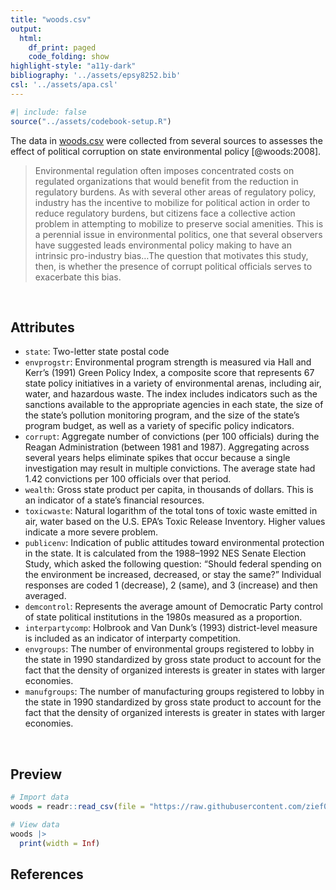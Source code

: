 ```yaml
---
title: "woods.csv"
output: 
  html:
    df_print: paged
    code_folding: show
highlight-style: "a11y-dark"
bibliography: '../assets/epsy8252.bib'
csl: '../assets/apa.csl'
---
```



```r
#| include: false
source("../assets/codebook-setup.R")
```

The data in [woods.csv](https://raw.githubusercontent.com/zief0002/fluffy-ants/main/data/woods.csv) were collected from several sources to assesses the effect of political corruption on state environmental policy [@woods:2008].

> Environmental regulation often imposes concentrated costs on regulated organizations that would benefit from the reduction in regulatory burdens. As with several other areas of regulatory policy, industry has the incentive to mobilize for political action in order to reduce regulatory burdens, but citizens face a collective action problem in attempting to mobilize to preserve social amenities. This is a perennial issue in environmental politics, one that several observers have suggested leads environmental policy making to have an intrinsic pro-industry bias...The question that motivates this study, then, is whether the presence of corrupt political officials serves to exacerbate this bias.



<br />


## Attributes

- `state`: Two-letter state postal code
- `envprogstr`: Environmental program strength is measured via Hall and Kerr’s (1991) Green Policy Index, a composite score that represents 67 state policy initiatives in a variety of environmental arenas, including air, water, and hazardous waste. The index includes indicators such as the sanctions available to the appropriate agencies in each state, the size of the state’s pollution monitoring program, and the size of the state’s program budget, as well as a variety of specific policy indicators.
- `corrupt`: Aggregate number of convictions (per 100 officials) during the Reagan Administration (between 1981 and 1987). Aggregating across several years helps eliminate spikes that occur because a single investigation may result in multiple convictions. The average state had 1.42 convictions per 100 officials over that period.
- `wealth`: Gross state product per capita, in thousands of dollars. This is an indicator of a state's financial resources.
- `toxicwaste`: Natural logarithm of the total tons of toxic waste emitted in air, water based on the U.S. EPA’s Toxic Release Inventory. Higher values indicate a more severe problem.
- `publicenv`: Indication of public attitudes toward environmental protection in the state. It is calculated from the 1988--1992 NES Senate Election Study, which asked the following question: "Should federal spending on the environment be increased, decreased, or stay the same?" Individual responses are coded 1 (decrease), 2 (same), and 3 (increase) and then averaged.
- `demcontrol`: Represents the average amount of Democratic Party control of state political institutions in the 1980s measured as a proportion. 
- `interpartycomp`: Holbrook and Van Dunk’s (1993) district-level measure is included as an indicator of interparty competition. 
- `envgroups`: The number of environmental groups registered to lobby in the state in 1990 standardized by gross state product to account for the fact that the density of organized interests is greater in states with larger economies. 
- `manufgroups`: The number of manufacturing groups registered to lobby in the state in 1990 standardized by gross state product to account for the fact that the density of organized interests is greater in states with larger economies.



<br />


## Preview

```r
# Import data
woods = readr::read_csv(file = "https://raw.githubusercontent.com/zief0002/fluffy-ants/main/data/woods.csv")

# View data
woods |>
  print(width = Inf)
```


## References



